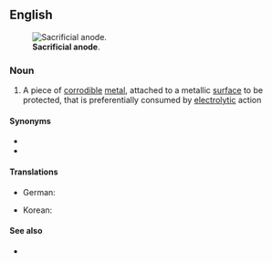 ==English==
[[Image:Sacrificial anode.jpg|thumb|'''Sacrificial anode'''.]]

===Noun===
{{en-noun}}

# {{lb|en|manufacturing}} A piece of [[corrodible]] [[metal]], attached to a metallic [[surface]] to be protected, that is preferentially consumed by [[electrolytic]] action

====Synonyms====
* {{l|en|galvanic anode}}
* {{l|en|sacrificial rod}}

====Translations====
{{trans-top|piece of corrodible metal}}
* German: {{t+|de|Opferanode|f}}
{{trans-mid}}
* Korean: {{t|ko|희생약극}}
{{trans-bottom}}

====See also====
* {{pedia}}